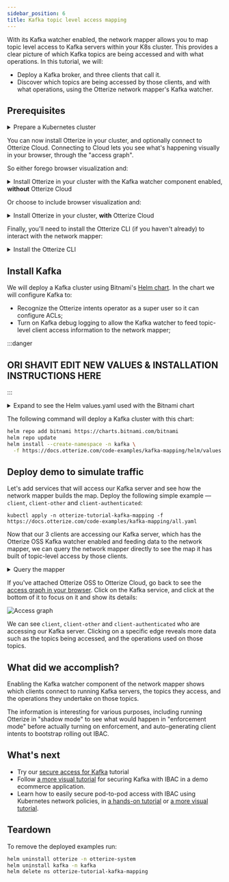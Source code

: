 ```yaml
---
sidebar_position: 6
title: Kafka topic level access mapping
---
```


With its Kafka watcher enabled, the network mapper allows you to map topic level access to Kafka servers within your K8s cluster.
This provides a clear picture of which Kafka topics are being accessed and with what operations.
In this tutorial, we will:

- Deploy a Kafka broker, and three clients that call it.
- Discover which topics are being accessed by those clients, and with what operations, using the Otterize network mapper's Kafka watcher.

## Prerequisites

<details>
<summary>Prepare a Kubernetes cluster</summary>

Before you start, you'll need a Kubernetes cluster. Having a cluster with a [CNI](https://kubernetes.io/docs/concepts/extend-kubernetes/compute-storage-net/network-plugins/) that supports [NetworkPolicies](https://kubernetes.io/docs/concepts/services-networking/network-policies/) isn't required for this tutorial, but is recommended so that your cluster works with other tutorials.

{@include: ../_common/cluster-setup.md}
</details>

You can now install Otterize in your cluster, and optionally connect to Otterize Cloud. Connecting to Cloud lets you
see what's happening visually in your browser, through the "access graph".

So either forego browser visualization and:

<details>
<summary>Install Otterize in your cluster with the Kafka watcher component enabled, <b>without</b> Otterize Cloud</summary>

```
helm repo add otterize https://helm.otterize.com
helm repo update
helm install otterize otterize/network-mapper -n otterize-system --create-namespace \
--set kafkawatcher.enable=true \
--set kafkawatcher.kafkaServers={"kafka-0.kafka"}
```

</details>

Or choose to include browser visualization and:

<details>
<summary>Install Otterize in your cluster, <b>with</b> Otterize Cloud</summary>

####  Create an Otterize Cloud account

{@include: ../_common/create-account.md}

#### Install Otterize OSS, connected to Otterize Cloud

{@include: ../_common/install-otterize-from-cloud-with-enforcement-and-kafka-watcher.md}

</details>

Finally, you'll need to install the Otterize CLI (if you haven't already) to interact with the network mapper:

<details>
<summary>Install the Otterize CLI</summary>

{@include: ../_common/install-otterize-cli.md}

</details>

## Install Kafka

We will deploy a Kafka cluster using Bitnami's [Helm chart](https://github.com/bitnami/charts/tree/master/bitnami/kafka).
In the chart we will configure Kafka to:
- Recognize the Otterize intents operator as a super user so it can configure ACLs;
- Turn on Kafka debug logging to allow the Kafka watcher to feed topic-level client access information to the network mapper;

:::danger
## ORI SHAVIT EDIT NEW VALUES & INSTALLATION INSTRUCTIONS HERE ##
:::

<details>
<summary>Expand to see the Helm values.yaml used with the Bitnami chart</summary>

```yaml
{@include: ../../static/code-examples/kafka-mapping/helm/values.yaml}
```
</details>

The following command will deploy a Kafka cluster with this chart:
 ```bash
 helm repo add bitnami https://charts.bitnami.com/bitnami
 helm repo update
 helm install --create-namespace -n kafka \
   -f https://docs.otterize.com/code-examples/kafka-mapping/helm/values.yaml kafka bitnami/kafka --version 21.4.4
 ```

## Deploy demo to simulate traffic

Let's add services that will access our Kafka server and see how the network mapper builds the map.
Deploy the following simple example &mdash; `client`, `client-other` and `client-authenticated`:
```shell
kubectl apply -n otterize-tutorial-kafka-mapping -f https://docs.otterize.com/code-examples/kafka-mapping/all.yaml
```

Now that our 3 clients are accessing our Kafka server, which has the Otterize OSS Kafka watcher enabled and feeding data to the network mapper, we can query the network mapper directly
to see the map it has built of topic-level access by those clients.

<details>
<summary>Query the mapper</summary>
1. List pod communication in our tutorial namespace:

```shell
otterize network-mapper list -n otterize-tutorial-kafka-mapping
```

2. We should see:
    * `client` consuming from `mytopic`
    * `client-other` producing to `mytopic`
    * `client-authenticated` producing to `transactions`

```shell
client in namespace otterize-tutorial-kafka-mapping calls:
  - kafka in namespace kafka
    - Kafka topic: mytopic, operations: [consume]
client-authenticated in namespace otterize-tutorial-kafka-mapping calls:
  - kafka in namespace kafka
    - Kafka topic: transactions, operations: [produce]
client-other in namespace otterize-tutorial-kafka-mapping calls:
  - kafka in namespace kafka
    - Kafka topic: mytopic, operations: [produce]
```
</details>

If you've attached Otterize OSS to Otterize Cloud, go back to see the [access graph in your browser](https://app.otterize.com). Click on the Kafka service, and click at the bottom of it to focus on it and show its details:

![Access graph](/img/quick-tutorials/kafka-mapping/discovered.png)

We can see `client`, `client-other` and `client-authenticated` who are accessing our Kafka server. Clicking on
a specific edge reveals more data such as the topics being accessed, and the operations used on those topics.


## What did we accomplish?
Enabling the Kafka watcher component of the network mapper shows which clients connect to running Kafka servers, the topics they access, and the operations they undertake on those topics.

The information is interesting for various purposes, including running Otterize in "shadow mode" to see what would happen in "enforcement mode" before actually turning on enforcement, and auto-generating client intents to bootstrap rolling out IBAC.


## What's next
- Try our [secure access for Kafka](/quick-tutorials/k8s-kafka-mtls) tutorial
- Follow [a more visual tutorial](/quick-visual-tutorials/visual-ibac-kafka-k8s) for securing Kafka with IBAC in a demo ecommerce application.
- Learn how to easily secure pod-to-pod access with IBAC using Kubernetes network policies, in [a hands-on tutorial](/quick-tutorials/k8s-network-policies) or [a more visual tutorial](/quick-visual-tutorials/visual-ibac-network-policies).

## Teardown

To remove the deployed examples run:
```bash
helm uninstall otterize -n otterize-system
helm uninstall kafka -n kafka
helm delete ns otterize-tutorial-kafka-mapping
```
